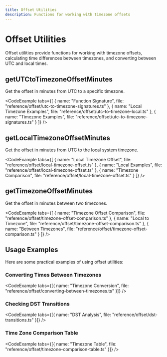 ```yaml
---
title: Offset Utilities
description: Functions for working with timezone offsets
---
```




# Offset Utilities

Offset utilities provide functions for working with timezone offsets, calculating time differences between timezones, and converting between UTC and local times.

## getUTCtoTimezoneOffsetMinutes

Get the offset in minutes from UTC to a specific timezone.

<CodeExample tabs={[
  { name: "Function Signature", file: "reference/offset/utc-to-timezone-signatures.ts" },
  { name: "Local Timezone Examples", file: "reference/offset/utc-to-timezone-local.ts" },
  { name: "Timezone Examples", file: "reference/offset/utc-to-timezone-signatures.ts" }
]} />

## getLocalTimezoneOffsetMinutes

Get the offset in minutes from UTC to the local system timezone.

<CodeExample tabs={[
  { name: "Local Timezone Offset", file: "reference/offset/local-timezone-offset.ts" },
  { name: "Local Examples", file: "reference/offset/local-timezone-offset.ts" },
  { name: "Timezone Comparison", file: "reference/offset/local-timezone-offset.ts" }
]} />

## getTimezoneOffsetMinutes

Get the offset in minutes between two timezones.

<CodeExample tabs={[
  { name: "Timezone Offset Comparison", file: "reference/offset/timezone-offset-comparison.ts" },
  { name: "Local to Timezone", file: "reference/offset/timezone-offset-comparison.ts" },
  { name: "Between Timezones", file: "reference/offset/timezone-offset-comparison.ts" }
]} />

## Usage Examples

Here are some practical examples of using offset utilities:

### Converting Times Between Timezones

<CodeExample tabs={[{ name: "Timezone Conversion", file: "reference/offset/converting-between-timezones.ts" }]} />

### Checking DST Transitions

<CodeExample tabs={[{ name: "DST Analysis", file: "reference/offset/dst-transitions.ts" }]} />

### Time Zone Comparison Table

<CodeExample tabs={[{ name: "Timezone Table", file: "reference/offset/timezone-comparison-table.ts" }]} /> 